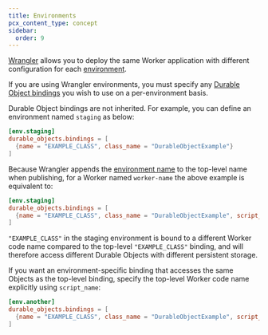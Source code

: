 ```yaml
---
title: Environments
pcx_content_type: concept
sidebar:
  order: 9
---
```


[Wrangler](/workers/wrangler/install-and-update/) allows you to deploy the same Worker application with different configuration for each [environment](/workers/wrangler/environments/).

If you are using Wrangler environments, you must specify any [Durable Object bindings](/workers/runtime-apis/bindings/) you wish to use on a per-environment basis.

Durable Object bindings are not inherited. For example, you can define an environment named `staging` as below:


<WranglerConfig>

```toml
[env.staging]
durable_objects.bindings = [
  {name = "EXAMPLE_CLASS", class_name = "DurableObjectExample"}
]
```

</WranglerConfig>

Because Wrangler appends the [environment name](/workers/wrangler/environments/) to the top-level name when publishing, for a Worker named `worker-name` the above example is equivalent to:

<WranglerConfig>

```toml
[env.staging]
durable_objects.bindings = [
  {name = "EXAMPLE_CLASS", class_name = "DurableObjectExample", script_name = "worker-name-staging"}
]
```

</WranglerConfig>

`"EXAMPLE_CLASS"` in the staging environment is bound to a different Worker code name compared to the top-level `"EXAMPLE_CLASS"` binding, and will therefore access different Durable Objects with different persistent storage.

If you want an environment-specific binding that accesses the same Objects as the top-level binding, specify the top-level Worker code name explicitly using `script_name`:

<WranglerConfig>

```toml
[env.another]
durable_objects.bindings = [
  {name = "EXAMPLE_CLASS", class_name = "DurableObjectExample", script_name = "worker-name"}
]
```

</WranglerConfig>
